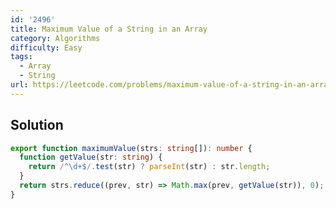 ```yaml
---
id: '2496'
title: Maximum Value of a String in an Array
category: Algorithms
difficulty: Easy
tags:
  - Array
  - String
url: https://leetcode.com/problems/maximum-value-of-a-string-in-an-array
---
```


## Solution

```typescript showLineNumbers
export function maximumValue(strs: string[]): number {
  function getValue(str: string) {
    return /^\d+$/.test(str) ? parseInt(str) : str.length;
  }
  return strs.reduce((prev, str) => Math.max(prev, getValue(str)), 0);
}
```
